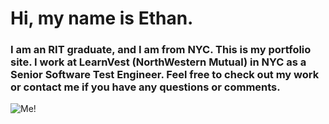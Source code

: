 <div id="top"></div>

# Hi, my name is Ethan.

### I am an RIT graduate, and I am from NYC. This is my portfolio site. I work at LearnVest (NorthWestern Mutual) in NYC as a Senior Software Test Engineer. Feel free to check out my work or contact me if you have any questions or comments.

![Me!](https://www.csh.rit.edu/~emaxsaun/newersite/images/about.jpg)